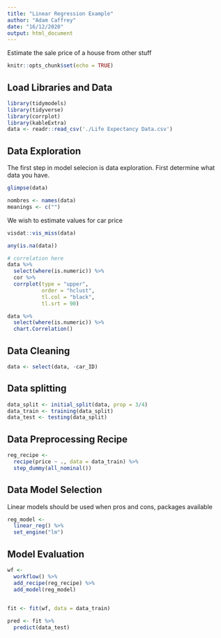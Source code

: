 ```yaml
---
title: "Linear Regression Example"
author: "Adam Caffrey"
date: "16/12/2020"
output: html_document
---
```


Estimate the sale price of a house from other stuff

```r
knitr::opts_chunk$set(echo = TRUE)
```

## Load Libraries and Data
```r
library(tidymodels)
library(tidyverse)
library(corrplot)
library(kableExtra)
data <- readr::read_csv('./Life Expectancy Data.csv')
```

## Data Exploration

The first step in model selecion is data exploration. First determine what data you have.
```r
glimpse(data)
```

```r
nombres <- names(data)
meanings <- c("")
```

We wish to estimate values for car price

```r
visdat::vis_miss(data)
```

```r
any(is.na(data))
```
```r
# correlation here
data %>% 
  select(where(is.numeric)) %>% 
  cor %>% 
  corrplot(type = "upper",
           order = "hclust",
           tl.col = "black",
           tl.srt = 90)
```

```r
data %>% 
  select(where(is.numeric)) %>% 
  chart.Correlation()
```

## Data Cleaning
```r
data <- select(data, -car_ID)
```

## Data splitting
```r
data_split <- initial_split(data, prop = 3/4)
data_train <- training(data_split)
data_test <- testing(data_split)
```

## Data Preprocessing Recipe
```r
reg_recipe <- 
  recipe(price ~ ., data = data_train) %>% 
  step_dummy(all_nominal())

```

## Data Model Selection

Linear models should be used when
pros and cons, packages available
```r
reg_model <- 
  linear_reg() %>% 
  set_engine("lm")
```

## Model Evaluation
```r
wf <- 
  workflow() %>% 
  add_recipe(reg_recipe) %>% 
  add_model(reg_model)
  
```

```r
fit <- fit(wf, data = data_train)
```

```r
pred <- fit %>% 
  predict(data_test)
  
```

